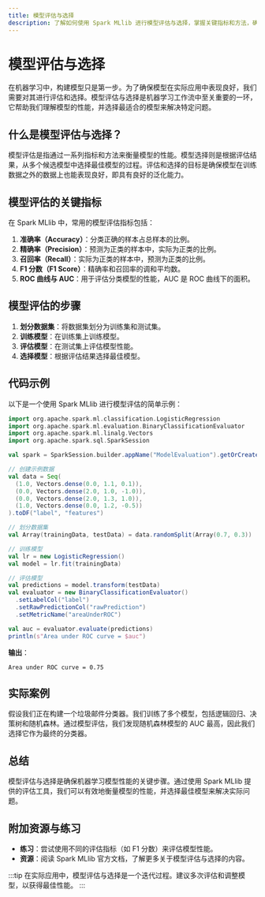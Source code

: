 ```yaml
---
title: 模型评估与选择
description: 了解如何使用 Spark MLlib 进行模型评估与选择，掌握关键指标和方法，确保机器学习模型的最佳性能。
---
```


# 模型评估与选择

在机器学习中，构建模型只是第一步。为了确保模型在实际应用中表现良好，我们需要对其进行评估和选择。模型评估与选择是机器学习工作流中至关重要的一环，它帮助我们理解模型的性能，并选择最适合的模型来解决特定问题。

## 什么是模型评估与选择？

模型评估是指通过一系列指标和方法来衡量模型的性能。模型选择则是根据评估结果，从多个候选模型中选择最佳模型的过程。评估和选择的目标是确保模型在训练数据之外的数据上也能表现良好，即具有良好的泛化能力。

## 模型评估的关键指标

在 Spark MLlib 中，常用的模型评估指标包括：

1. **准确率（Accuracy）**：分类正确的样本占总样本的比例。
2. **精确率（Precision）**：预测为正类的样本中，实际为正类的比例。
3. **召回率（Recall）**：实际为正类的样本中，预测为正类的比例。
4. **F1 分数（F1 Score）**：精确率和召回率的调和平均数。
5. **ROC 曲线与 AUC**：用于评估分类模型的性能，AUC 是 ROC 曲线下的面积。

## 模型评估的步骤

1. **划分数据集**：将数据集划分为训练集和测试集。
2. **训练模型**：在训练集上训练模型。
3. **评估模型**：在测试集上评估模型性能。
4. **选择模型**：根据评估结果选择最佳模型。

## 代码示例

以下是一个使用 Spark MLlib 进行模型评估的简单示例：

```scala
import org.apache.spark.ml.classification.LogisticRegression
import org.apache.spark.ml.evaluation.BinaryClassificationEvaluator
import org.apache.spark.ml.linalg.Vectors
import org.apache.spark.sql.SparkSession

val spark = SparkSession.builder.appName("ModelEvaluation").getOrCreate()

// 创建示例数据
val data = Seq(
  (1.0, Vectors.dense(0.0, 1.1, 0.1)),
  (0.0, Vectors.dense(2.0, 1.0, -1.0)),
  (0.0, Vectors.dense(2.0, 1.3, 1.0)),
  (1.0, Vectors.dense(0.0, 1.2, -0.5))
).toDF("label", "features")

// 划分数据集
val Array(trainingData, testData) = data.randomSplit(Array(0.7, 0.3))

// 训练模型
val lr = new LogisticRegression()
val model = lr.fit(trainingData)

// 评估模型
val predictions = model.transform(testData)
val evaluator = new BinaryClassificationEvaluator()
  .setLabelCol("label")
  .setRawPredictionCol("rawPrediction")
  .setMetricName("areaUnderROC")

val auc = evaluator.evaluate(predictions)
println(s"Area under ROC curve = $auc")
```

**输出**：
```
Area under ROC curve = 0.75
```

## 实际案例

假设我们正在构建一个垃圾邮件分类器。我们训练了多个模型，包括逻辑回归、决策树和随机森林。通过模型评估，我们发现随机森林模型的 AUC 最高，因此我们选择它作为最终的分类器。

## 总结

模型评估与选择是确保机器学习模型性能的关键步骤。通过使用 Spark MLlib 提供的评估工具，我们可以有效地衡量模型的性能，并选择最佳模型来解决实际问题。

## 附加资源与练习

- **练习**：尝试使用不同的评估指标（如 F1 分数）来评估模型性能。
- **资源**：阅读 Spark MLlib 官方文档，了解更多关于模型评估与选择的内容。

:::tip
在实际应用中，模型评估与选择是一个迭代过程。建议多次评估和调整模型，以获得最佳性能。
:::